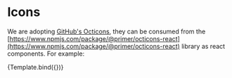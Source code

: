 
<Meta title="Miscelaneus/Icons" />

# Icons

We are adopting [GitHub's Octicons](https://primer.style/design/foundations/icons), they can be consumed from the [https://www.npmjs.com/package/@primer/octicons-react](https://www.npmjs.com/package/@primer/octicons-react) library as react components.
For example:


<Canvas withSource="open">
    <Story
      name="hearth"
      args={{
        size: 24
      }}
    >
      {Template.bind({})}
    </Story>
</Canvas>
